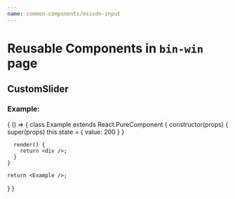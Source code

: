 ```yaml
---
name: common-components/msisdn-input
---
```


# Reusable Components in `bin-win` page


## CustomSlider

<Playground>
  <Msisdn />
</Playground>

### Example:

<Playground>
 { ()  => {
    class Example extends React.PureComponent {
      constructor(props) {
        super(props)
        this.state = {
          value: 200
        }
      }

      render() {
        return <div />;
      }
    }

    return <Example />;
 } }
</Playground>